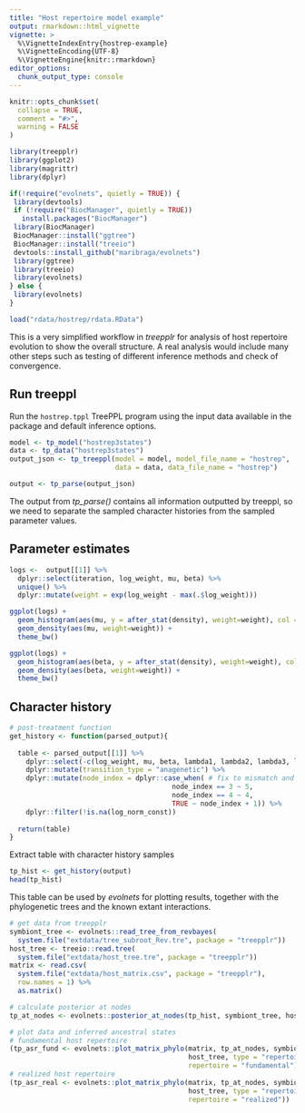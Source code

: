 ```yaml
---
title: "Host repertoire model example"
output: rmarkdown::html_vignette
vignette: >
  %\VignetteIndexEntry{hostrep-example}
  %\VignetteEncoding{UTF-8}
  %\VignetteEngine{knitr::rmarkdown}
editor_options: 
  chunk_output_type: console
---
```


```r
knitr::opts_chunk$set(
  collapse = TRUE,
  comment = "#>",
  warning = FALSE
)
```

```r
library(treepplr)
library(ggplot2)
library(magrittr)
library(dplyr)

if(!require("evolnets", quietly = TRUE)) {
 library(devtools)
 if (!require("BiocManager", quietly = TRUE))
   install.packages("BiocManager")
 library(BiocManager)
 BiocManager::install("ggtree")
 BiocManager::install("treeio")
 devtools::install_github("maribraga/evolnets")
 library(ggtree)
 library(treeio)
 library(evolnets)
} else {
 library(evolnets)
}

```

```r
load("rdata/hostrep/rdata.RData")
```

This is a very simplified workflow in *treepplr* for analysis of host repertoire evolution to show the overall structure. A real analysis would include many other steps such as testing of different inference methods and check of convergence.

## Run treeppl

Run the `hostrep.tppl` TreePPL program using the input data available in the package and default inference options.

```r
model <- tp_model("hostrep3states")
data <- tp_data("hostrep3states")
output_json <- tp_treeppl(model = model, model_file_name = "hostrep", 
                          data = data, data_file_name = "hostrep")
```

```r
output <- tp_parse(output_json)
```

The output from *tp_parse()* contains all information outputted by treeppl, so we need to separate the sampled character histories from the sampled parameter values.

## Parameter estimates

```r
logs <-  output[[1]] %>% 
  dplyr::select(iteration, log_weight, mu, beta) %>% 
  unique() %>% 
  dplyr::mutate(weight = exp(log_weight - max(.$log_weight)))

ggplot(logs) +
  geom_histogram(aes(mu, y = after_stat(density), weight=weight), col = "white", fill = "lightblue") +
  geom_density(aes(mu, weight=weight)) +
  theme_bw()

ggplot(logs) +
  geom_histogram(aes(beta, y = after_stat(density), weight=weight), col = "white", fill = "lightblue") +
  geom_density(aes(beta, weight=weight)) +
  theme_bw()
```


## Character history

```r
# post-treatment function
get_history <- function(parsed_output){
  
  table <- parsed_output[[1]] %>% 
    dplyr::select(-c(log_weight, mu, beta, lambda1, lambda2, lambda3, lambda4)) %>%
    dplyr::mutate(transition_type = "anagenetic") %>% 
    dplyr::mutate(node_index = dplyr::case_when( # fix to mismatch and 0- to 1-base
                                        node_index == 3 ~ 5, 
                                        node_index == 4 ~ 4,
                                        TRUE ~ node_index + 1)) %>% 
    dplyr::filter(!is.na(log_norm_const))
    
  return(table)
}
```

Extract table with character history samples

```r
tp_hist <- get_history(output)
head(tp_hist)
```

This table can be used by *evolnets* for plotting results, together with the phylogenetic trees and the known extant interactions.

```r
# get data from treepplr
symbiont_tree <- evolnets::read_tree_from_revbayes(
  system.file("extdata/tree_subroot_Rev.tre", package = "treepplr"))
host_tree <- treeio::read.tree(
  system.file("extdata/host_tree.tre", package = "treepplr"))
matrix <- read.csv(
  system.file("extdata/host_matrix.csv", package = "treepplr"), 
  row.names = 1) %>% 
  as.matrix()
```

```r
# calculate posterior at nodes
tp_at_nodes <- evolnets::posterior_at_nodes(tp_hist, symbiont_tree, host_tree, state = c(1,2))

# plot data and inferred ancestral states
# fundamental host repertoire
(tp_asr_fund <- evolnets::plot_matrix_phylo(matrix, tp_at_nodes, symbiont_tree, 
                                            host_tree, type = "repertoires", 
                                            repertoire = "fundamental"))
# realized host repertoire
(tp_asr_real <- evolnets::plot_matrix_phylo(matrix, tp_at_nodes, symbiont_tree, 
                                            host_tree, type = "repertoires", 
                                            repertoire = "realized"))
```
